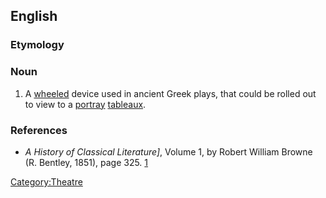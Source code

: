 ==English==
{{wikipedia|εκκύκλημα|lang=el|sc=Grek}}

===Etymology===
{{etyl|ag}} {{term|ἐκκύκλημα|sc=polytonic|lang=grc}}

===Noun===
{{infl|en|noun}} 

# A [[wheeled]] device used in ancient Greek plays, that could be rolled out to view to a [[portray]] [[tableaux]].

===References===
*''A History of Classical Literature]'', Volume 1, by Robert William Browne (R. Bentley, 1851), page 325. [http://books.google.com/books?id=B14ZAAAAYAAJ&pg=PA352&dq=Eccyclema&ei=yOq3SY_mIp3wkQSZwLWaDg]

[[Category:Theatre]]